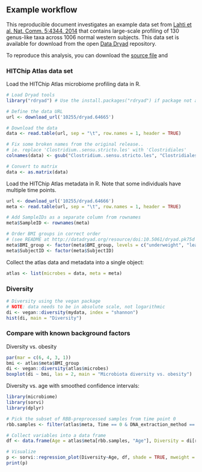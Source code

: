 ## Example workflow

This reproducible document investigates an example data set from [Lahti et al. Nat. Comm. 5:4344, 2014](http://www.nature.com/ncomms/2014/140708/ncomms5344/full/ncomms5344.html) that contains large-scale profiling of 130 genus-like taxa across 1006 normal western subjects. This data set is available for download from the open [Data Dryad](http://doi.org/10.5061/dryad.pk75d) repository.

To reproduce this analysis, you can download the [source file](Atlas.Rmd) and 

### HITChip Atlas data set

Load the HITChip Atlas microbiome profiling data in R.

```r
# Load Dryad tools
library("rdryad") # Use the install.packages("rdryad") if package not available

# Define the data URL
url <- download_url('10255/dryad.64665')

# Download the data
data <- read.table(url, sep = "\t", row.names = 1, header = TRUE)

# Fix some broken names from the original release..
# ie. replace 'Clostridium..sensu.stricto.les' with 'Clostridiales'
colnames(data) <- gsub("Clostridium..sensu.stricto.les", "Clostridiales", colnames(data))

# Convert to matrix 
data <- as.matrix(data)
```

Load the HITChip Atlas metadata in R. Note that some individuals have
multiple time points.

```r
url <- download_url('10255/dryad.64666')
meta <- read.table(url, sep = "\t", row.names = 1, header = TRUE)

# Add SampleIDs as a separate column from rownames
meta$SampleID <- rownames(meta)

# Order BMI groups in correct order
# (see README at http://datadryad.org/resource/doi:10.5061/dryad.pk75d for details)
meta$BMI_group <- factor(meta$BMI_group, levels = c("underweight", "lean", "overweight", "obese", "severeobese", "morbidobese"))
meta$SubjectID <- factor(meta$SubjectID)
```

Collect the atlas data and metadata into a single object:

```r
atlas <- list(microbes = data, meta = meta)
```

### Diversity 

```r
# Diversity using the vegan package
# NOTE: data needs to be in absolute scale, not logarithmic
di <- vegan::diversity(mydata, index = "shannon")
hist(di, main = "Diversity")
```

### Compare with known background factors

Diversity vs. obesity

```r
par(mar = c(6, 4, 3, 1))
bmi <- atlas$meta$BMI_group
di <- vegan::diversity(atlas$microbes)
boxplot(di ~ bmi, las = 2, main = "Microbiota diversity vs. obesity")
```


Diversity vs. age with smoothed confidence intervals:

```r
library(microbiome)
library(sorvi)
library(dplyr)

# Pick the subset of RBB-preprocessed samples from time point 0
rbb.samples <- filter(atlas$meta, Time == 0 & DNA_extraction_method == "r")$SampleID

# Collect variables into a data frame
df <- data.frame(Age = atlas$meta[rbb.samples, "Age"], Diversity = di[rbb.samples])

# Visualize
p <- sorvi::regression_plot(Diversity~Age, df, shade = TRUE, mweight = TRUE, verbose = FALSE)
print(p)
```

